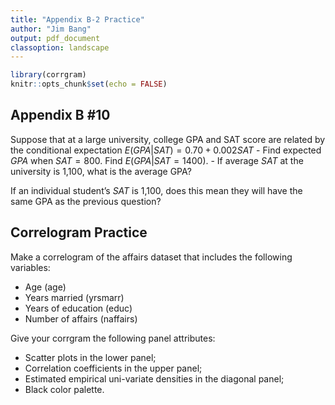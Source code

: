 ```yaml
---
title: "Appendix B-2 Practice"
author: "Jim Bang"
output: pdf_document
classoption: landscape
---
```


```r
library(corrgram)
knitr::opts_chunk$set(echo = FALSE)
```

## Appendix B #10

Suppose that at a large university, college GPA and SAT score are related by the conditional expectation $E(GPA|SAT) = 0.70 + 0.002 SAT$
  - Find expected $GPA$ when $SAT = 800$. Find $E(GPA|SAT = 1400)$. 
  - If average $SAT$ at the university is 1,100, what is the average GPA? 

If an individual student's $SAT$ is 1,100, does this mean they will have the same GPA as the previous question?

## Correlogram Practice

Make a correlogram of the affairs dataset that includes the following variables: 

  - Age (age)
  - Years married (yrsmarr)
  - Years of education (educ)
  - Number of affairs (naffairs)

Give your corrgram the following panel attributes: 
  
  - Scatter plots in the lower panel;
  - Correlation coefficients in the upper panel;
  - Estimated empirical uni-variate densities in the diagonal panel; 
  - Black color palette. 


